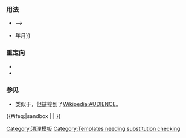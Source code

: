 {{Documentation subpage}}
<!----PLEASE ADD CATEGORIES WHERE INDICATED AT THE BOTTOM OF THIS PAGE---->
===用法===
*{{tlx|Example needed}}——>{{delcat|{{Example needed}}}}
*{{tlx|Example needed|date{{=}}{{CURRENTYEAR}}年{{CURRENTMONTH}}月}}{{Example needed|date={{CURRENTYEAR}}年{{CURRENTMONTH}}月}}
===重定向===
* {{tl|比如？}}
* {{tl|示例请求}}

===参见===
* 类似于{{tl|Examples}}，但链接到了[[Wikipedia:AUDIENCE]]。

<includeonly>
{{Inline tags |collapsed}}

{{#ifeq:{{SUBPAGENAME}}|sandbox | |
<!------CATEGORIES BELOW THIS LINE, PLEASE:------->
[[Category:清理模板]]
[[Category:Templates needing substitution checking]]
}}
</includeonly>